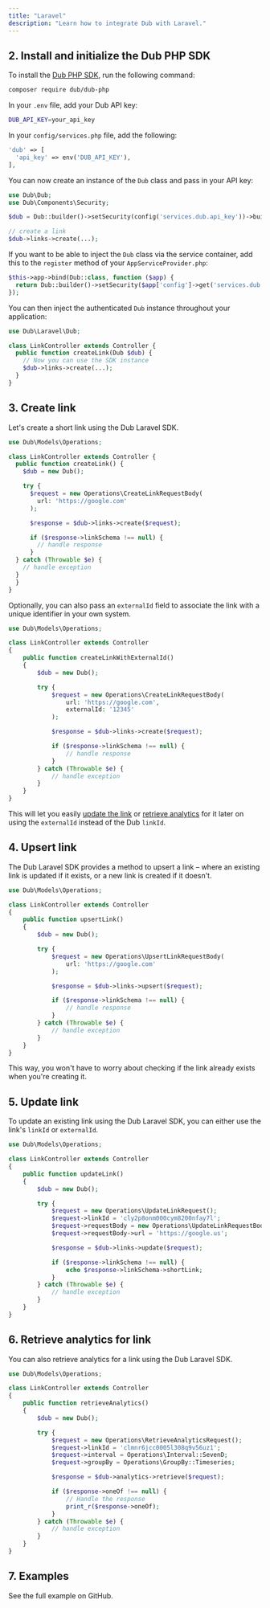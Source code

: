 ```yaml
---
title: "Laravel"
description: "Learn how to integrate Dub with Laravel."
---
```



<Prerequisites />

## 2. Install and initialize the Dub PHP SDK

<Steps titleSize="h3">

<Step title="Install">

To install the [Dub PHP SDK](https://dub.co/sdks/php), run the following command:

```bash
composer require dub/dub-php
```

</Step>

<Step title="Configuration">

In your `.env` file, add your Dub API key:

```bash
DUB_API_KEY=your_api_key
```

In your `config/services.php` file, add the following:

```php
'dub' => [
  'api_key' => env('DUB_API_KEY'),
],
```

</Step>

<Step title="Initialize">

You can now create an instance of the `Dub` class and pass in your API key:

```php index.php
use Dub\Dub;
use Dub\Components\Security;

$dub = Dub::builder()->setSecurity(config('services.dub.api_key'))->build();

// create a link
$dub->links->create(...);
```

</Step>

<Step title="Service Container (Optional)">

If you want to be able to inject the `Dub` class via the service container, add this to the `register` method of your `AppServiceProvider.php`:

```php index.php
$this->app->bind(Dub::class, function ($app) {
  return Dub::builder()->setSecurity($app['config']->get('services.dub.api_key'))->build();
});
```

You can then inject the authenticated `Dub` instance throughout your application:

```php index.php
use Dub\Laravel\Dub;

class LinkController extends Controller {
  public function createLink(Dub $dub) {
    // Now you can use the SDK instance
    $dub->links->create(...);
  }
}
```

</Step>

</Steps>

## 3. Create link

Let's create a short link using the Dub Laravel SDK.

```php index.php
use Dub\Models\Operations;

class LinkController extends Controller {
  public function createLink() {
    $dub = new Dub();

    try {
      $request = new Operations\CreateLinkRequestBody(
        url: 'https://google.com'
      );

      $response = $dub->links->create($request);

      if ($response->linkSchema !== null) {
        // handle response
      }
  } catch (Throwable $e) {
    // handle exception
  }
  }
}
```

<Accordion title="Full list of available attributes for the Link model">
  <LinkArguments />
</Accordion>

Optionally, you can also pass an `externalId` field to associate the link with a unique identifier in your own system.

```php index.php
use Dub\Models\Operations;

class LinkController extends Controller
{
    public function createLinkWithExternalId()
    {
        $dub = new Dub();

        try {
            $request = new Operations\CreateLinkRequestBody(
                url: 'https://google.com',
                externalId: '12345'
            );

            $response = $dub->links->create($request);

            if ($response->linkSchema !== null) {
                // handle response
            }
        } catch (Throwable $e) {
            // handle exception
        }
    }
}
```

This will let you easily [update the link](#5-update-link) or [retrieve analytics](#6-retrieve-analytics-for-link) for it later on using the `externalId` instead of the Dub `linkId`.

## 4. Upsert link

The Dub Laravel SDK provides a method to upsert a link – where an existing link is updated if it exists, or a new link is created if it doesn't.

```php index.php
use Dub\Models\Operations;

class LinkController extends Controller
{
    public function upsertLink()
    {
        $dub = new Dub();

        try {
            $request = new Operations\UpsertLinkRequestBody(
                url: 'https://google.com'
            );

            $response = $dub->links->upsert($request);

            if ($response->linkSchema !== null) {
                // handle response
            }
        } catch (Throwable $e) {
            // handle exception
        }
    }
}
```

This way, you won't have to worry about checking if the link already exists when you're creating it.

## 5. Update link

To update an existing link using the Dub Laravel SDK, you can either use the link's `linkId` or `externalId`.

```php index.php
use Dub\Models\Operations;

class LinkController extends Controller
{
    public function updateLink()
    {
        $dub = new Dub();

        try {
            $request = new Operations\UpdateLinkRequest();
            $request->linkId = 'cly2p8onm000cym8200nfay7l';
            $request->requestBody = new Operations\UpdateLinkRequestBody();
            $request->requestBody->url = 'https://google.us';

            $response = $dub->links->update($request);

            if ($response->linkSchema !== null) {
                echo $response->linkSchema->shortLink;
            }
        } catch (Throwable $e) {
            // handle exception
        }
    }
}
```

## 6. Retrieve analytics for link

You can also retrieve analytics for a link using the Dub Laravel SDK.

```php index.php
use Dub\Models\Operations;

class LinkController extends Controller
{
    public function retrieveAnalytics()
    {
        $dub = new Dub();

        try {
            $request = new Operations\RetrieveAnalyticsRequest();
            $request->linkId = 'clmnr6jcc0005l308q9v56uz1';
            $request->interval = Operations\Interval::SevenD;
            $request->groupBy = Operations\GroupBy::Timeseries;

            $response = $dub->analytics->retrieve($request);

            if ($response->oneOf !== null) {
                // Handle the response
                print_r($response->oneOf);
            }
        } catch (Throwable $e) {
            // handle exception
        }
    }
}
```

## 7. Examples

<CardGroup cols={2}>
  <Card
    title="Laravel Example"
    icon="github"
    href="https://github.com/dubinc/examples/tree/main/laravel"
    color="#333333"
  >
    See the full example on GitHub.
  </Card>
</CardGroup>

